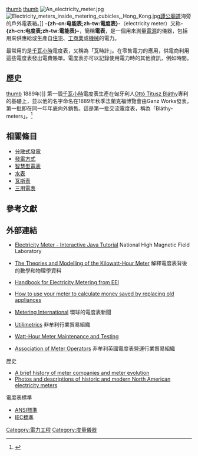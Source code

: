 {{Link style|time=2015-12-12T07:12:09+00:00}}
{{Expand |time=2009-08-03T07:21:36+00:00 }}<!-- 本调用由 {{subst:Expand/auto}} 自动产生。 -->
{{noteTA
|T=zh-cn:电能表; zh-tw:電度表;
|1=zh-cn:电能表; zh-tw:電度表;
|1=zh-cn:信息; zh-tw:資訊;
|2=zh-cn:数码智能; zh-tw:數位智慧; zh-hk:數碼智能;
}}
[[檔案:Electrical_meter.jpg|thumb]]
[[檔案:Single_phase_four_tariff.jpg|thumb]]
[[File:An_electricity_meter.jpg|thumb]]
[[File:Electricity_meters_inside_metering_cubicles,_Hong_Kong.jpg|thumb]][[譚公廟道|譚公廟道]]海旁的戶外電表箱。]]
'''-{zh-cn:电能表;zh-tw:電度表}-'''（electricity meter）又称'''-{zh-cn:电度表;zh-tw:電能表}-'''，簡稱'''電表'''，是一個用來測量[[電源|電源]]的儀器，包括用來供應給或生產自[[住宅|住宅]]、[[工商業|工商業]]或[[機械|機械]]的電力。

最常用的是[[千瓦小時|千瓦小時]]電度表，又稱為「瓦時計」。在零售電力的應用，供電商利用這些電度表發出電費賬單。電度表亦可以記錄使用電力時的其他資訊，例如時間。

==歷史==
[[檔案:Blathy_wattmeter.jpg|thumb]] 1889年)]]
第一個[[千瓦小時|千瓦小時]]電度表生產在匈牙利人[[:en:Ottó_Bláthy|Ottó Titusz Bláthy]]專利的基礎上，並以他的名字命名在1889年秋季法蘭克福博覽會由Ganz Works發表，第一批即在同一年年底向外銷售。這是第一批交流電度表，稱為「Bláthy-meters」。<ref>{{cite web|language=en |publisher=Clarkson University |title=Ottó Titusz Bláthy |url=http://people.clarkson.edu/~ekatz/scientists/blathy.html |author=Evgeny Katz |date=2007-03-24 |accessdate=2009-08-02 |deadurl=yes |archiveurl=https://web.archive.org/web/20080625015707/http://people.clarkson.edu/~ekatz/scientists/blathy.html |archivedate=2008-06-25 }}</ref>

==相關條目==
*[[分散式發電|分散式發電]]
*[[發電方式|發電方式]]
*[[智慧型電表|智慧型電表]]
*[[水表|水表]]
*[[瓦斯表|瓦斯表]]
*[[三用電表|三用電表]]

==參考文獻==
{{reflist}}
==外部連結==
{{commonscat|Electricity meters (kWh)}}
{{portal|能源}}
*{{en}}[https://web.archive.org/web/20090502180944/http://www.magnet.fsu.edu/education/tutorials/java/electricmeter/index.html Electricity Meter - Interactive Java Tutorial] National High Magnetic Field Laboratory 
*{{en}}[http://www.cefetsc.edu.br/~petry/Ensino/Repositorio/Docencia_UFSC/Circuitos_EEL_7040/Physics222Project.pdf The Theories and Modelling of the Kilowatt-Hour Meter]{{dead link|date=2018年2月 |bot=InternetArchiveBot |fix-attempted=yes }} 解釋電度表背後的數學和物理學資料
*{{en}}[https://web.archive.org/web/20081024063933/http://www.eei.org/products_and_services/descriptions_and_access/handbook_meterng.htm Handbook for Electricity Metering from EEI]
*{{en}}[http://www.stinkfight.com/2007/10/21/saving-money-by-going-green/ How to use your meter to calculate money saved by replacing old appliances]{{dead link|date=2018年2月 |bot=InternetArchiveBot |fix-attempted=yes }}
*{{en}}[http://www.metering.com Metering International] 環球的電度表新聞
*{{en}}[http://www.utilimetrics.org/ Utilimetrics] {{Wayback|url=http://www.utilimetrics.org/ |date=20140729043540 }} 非牟利行業貿易組織
*{{en}}[https://web.archive.org/web/20090513120619/http://www.usbr.gov/power/data/fist/fist3_10/vol3-10.pdf Watt-Hour Meter Maintenance and Testing]
*{{en}}[http://www.meteroperators.org.uk Association of Meter Operators] {{Wayback|url=http://www.meteroperators.org.uk/ |date=20020121211553 }} 非牟利英國電度表營運行業貿易組織

;歷史{{en}}
*[https://web.archive.org/web/20090326083324/http://watthourmeters.com/history.html A brief history of meter companies and meter evolution]
*[http://www.watthourmeters.com/ Photos and descriptions of historic and modern North American electricity meters]

;電度表標準{{en}}
*[http://www.ansi.org ANSI標準] {{Wayback|url=http://www.ansi.org/ |date=20080828024250 }}
*[http://www.iec.ch IEC標準] {{Wayback|url=http://www.iec.ch/ |date=20080609133014 }}

{{電子儀器與測量設備}}
[[Category:電力工程|Category:電力工程]]
[[Category:度量儀器|Category:度量儀器]]